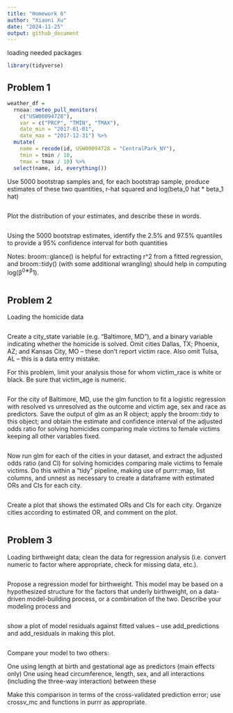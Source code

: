 ```yaml
---
title: "Homework 6"
author: "Xiaoni Xu"
date: "2024-11-25"
output: github_document
---
```

loading needed packages
```r
library(tidyverse)
```


## Problem 1
```r
weather_df = 
  rnoaa::meteo_pull_monitors(
    c("USW00094728"),
    var = c("PRCP", "TMIN", "TMAX"), 
    date_min = "2017-01-01",
    date_max = "2017-12-31") %>%
  mutate(
    name = recode(id, USW00094728 = "CentralPark_NY"),
    tmin = tmin / 10,
    tmax = tmax / 10) %>%
  select(name, id, everything())
```

Use 5000 bootstrap samples and, for each bootstrap sample, produce estimates of these two quantities, r-hat squared and log(beta_0 hat * beta_1 hat)

```r

```


Plot the distribution of your estimates, and describe these in words.
 
```r

```
 
 
Using the 5000 bootstrap estimates, identify the 2.5% and 97.5% quantiles to provide a 95% confidence interval for both quantities

Notes: broom::glance() is helpful for extracting r^2 from a fitted regression, and broom::tidy() (with some additional wrangling) should help in computing log(β^0∗β^1).
 
```r

```
 

## Problem 2

Loading the homicide data
```r

```

Create a city_state variable (e.g. “Baltimore, MD”), and a binary variable indicating whether the homicide is solved. Omit cities Dallas, TX; Phoenix, AZ; and Kansas City, MO – these don’t report victim race. Also omit Tulsa, AL – this is a data entry mistake. 

For this problem, limit your analysis those for whom victim_race is white or black. Be sure that victim_age is numeric.

```r

```


For the city of Baltimore, MD, use the glm function to fit a logistic regression with resolved vs unresolved as the outcome and victim age, sex and race as predictors. Save the output of glm as an R object; apply the broom::tidy to this object; and obtain the estimate and confidence interval of the adjusted odds ratio for solving homicides comparing male victims to female victims keeping all other variables fixed.

```r

```


Now run glm for each of the cities in your dataset, and extract the adjusted odds ratio (and CI) for solving homicides comparing male victims to female victims. Do this within a “tidy” pipeline, making use of purrr::map, list columns, and unnest as necessary to create a dataframe with estimated ORs and CIs for each city.
```r

```

Create a plot that shows the estimated ORs and CIs for each city. Organize cities according to estimated OR, and comment on the plot.
```r

```


## Problem 3

Loading birthweight data; clean the data for regression analysis (i.e. convert numeric to factor where appropriate, check for missing data, etc.).

```r

```


Propose a regression model for birthweight. This model may be based on a hypothesized structure for the factors that underly birthweight, on a data-driven model-building process, or a combination of the two. Describe your modeling process and 

```r

```


show a plot of model residuals against fitted values – use add_predictions and add_residuals in making this plot.

```r

```


Compare your model to two others:

One using length at birth and gestational age as predictors (main effects only)
One using head circumference, length, sex, and all interactions (including the three-way interaction) between these

Make this comparison in terms of the cross-validated prediction error; use crossv_mc and functions in purrr as appropriate.
```r

```




